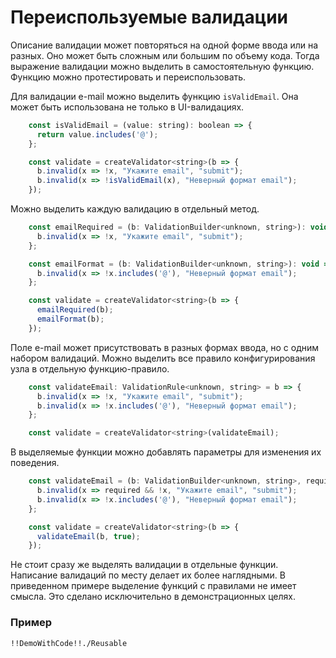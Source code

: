 
<Meta title="Описание валидаций/Переиспользуемые валидации" />

# Переиспользуемые валидации

Описание валидации может повторяться на одной форме ввода или на разных.
Оно может быть сложным или большим по объему кода.
Тогда выражение валидации можно выделить в самостоятельную функцию.
Функцию можно протестировать и переиспользовать.

Для валидации e-mail можно выделить функцию `isValidEmail`.
Она может быть использована не только в UI-валидациях.

```jsx static
    const isValidEmail = (value: string): boolean => {
      return value.includes('@');
    };

    const validate = createValidator<string>(b => {
      b.invalid(x => !x, "Укажите email", "submit");
      b.invalid(x => !isValidEmail(x), "Неверный формат email");
    });
```

Можно выделить каждую валидацию в отдельный метод.

```jsx static
    const emailRequired = (b: ValidationBuilder<unknown, string>): void => {
      b.invalid(x => !x, "Укажите email", "submit");
    };

    const emailFormat = (b: ValidationBuilder<unknown, string>): void => {
      b.invalid(x => !x.includes('@'), "Неверный формат email");
    };

    const validate = createValidator<string>(b => {
      emailRequired(b);
      emailFormat(b);
    });
```

Поле e-mail может присутствовать в разных формах ввода, но с одним набором валидаций.
Можно выделить все правило конфигурирования узла в отдельную функцию-правило.

```jsx static
    const validateEmail: ValidationRule<unknown, string> = b => {
      b.invalid(x => !x, "Укажите email", "submit");
      b.invalid(x => !x.includes('@'), "Неверный формат email");
    };

    const validate = createValidator<string>(validateEmail);
```

В выделяемые функции можно добавлять параметры для изменения их поведения.

```jsx static
    const validateEmail = (b: ValidationBuilder<unknown, string>, required: boolean): void => {
      b.invalid(x => required && !x, "Укажите email", "submit");
      b.invalid(x => !x.includes('@'), "Неверный формат email");
    };

    const validate = createValidator<string>(b => {
      validateEmail(b, true);
    });
```

Не стоит сразу же выделять валидации в отдельные функции.
Написание валидаций по месту делает их более наглядными.
В приведенном примере выделение функций с правилами не имеет смысла.
Это сделано исключительно в демонстрационных целях.

### Пример

    !!DemoWithCode!!./Reusable
